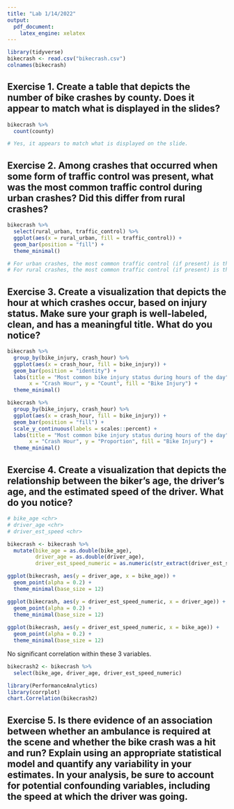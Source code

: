 ```yaml
---
title: "Lab 1/14/2022"
output: 
  pdf_document:
    latex_engine: xelatex
---
```


```r
library(tidyverse)
bikecrash <- read.csv("bikecrash.csv")
colnames(bikecrash)
```

## Exercise 1. Create a table that depicts the number of bike crashes by county. Does it appear to match what is displayed in the slides?

```r
bikecrash %>%
  count(county)

# Yes, it appears to match what is displayed on the slide.
```


## Exercise 2. Among crashes that occurred when some form of traffic control was present, what was the most common traffic control during urban crashes? Did this differ from rural crashes?

```r
bikecrash %>%
  select(rural_urban, traffic_control) %>%
  ggplot(aes(x = rural_urban, fill = traffic_control)) +
  geom_bar(position = "fill") +
  theme_minimal()

# For urban crashes, the most common traffic control (if present) is the Stop Sign.
# For rural crashes, the most common traffic control (if present) is the Doublle Yellow Line, No Pasing Zone.
```


## Exercise 3. Create a visualization that depicts the hour at which crashes occur, based on injury status. Make sure your graph is well-labeled, clean, and has a meaningful title. What do you notice?

```r
bikecrash %>%
  group_by(bike_injury, crash_hour) %>%
  ggplot(aes(x = crash_hour, fill = bike_injury)) +
  geom_bar(position = "identity") +
  labs(title = "Most common bike injury status during hours of the day",
       x = "Crash Hour", y = "Count", fill = "Bike Injury") +
  theme_minimal()

bikecrash %>%
  group_by(bike_injury, crash_hour) %>%
  ggplot(aes(x = crash_hour, fill = bike_injury)) +
  geom_bar(position = "fill") +
  scale_y_continuous(labels = scales::percent) +
  labs(title = "Most common bike injury status during hours of the day",
       x = "Crash Hour", y = "Proportion", fill = "Bike Injury") +
  theme_minimal()
```


## Exercise 4. Create a visualization that depicts the relationship between the biker’s age, the driver’s age, and the estimated speed of the driver. What do you notice?

```r
# bike_age <chr>
# driver_age <chr>
# driver_est_speed <chr>

bikecrash <- bikecrash %>%
  mutate(bike_age = as.double(bike_age),
         driver_age = as.double(driver_age),
         driver_est_speed_numeric = as.numeric(str_extract(driver_est_speed, "\\d+(?= mph)"))) 

ggplot(bikecrash, aes(y = driver_age, x = bike_age)) + 
  geom_point(alpha = 0.2) + 
  theme_minimal(base_size = 12) 

ggplot(bikecrash, aes(y = driver_est_speed_numeric, x = driver_age)) + 
  geom_point(alpha = 0.2) + 
  theme_minimal(base_size = 12) 
  
ggplot(bikecrash, aes(y = driver_est_speed_numeric, x = bike_age)) + 
  geom_point(alpha = 0.2) + 
  theme_minimal(base_size = 12)
```

No significant correlation within these 3 variables.

```r
bikecrash2 <- bikecrash %>%
  select(bike_age, driver_age, driver_est_speed_numeric)
```


```r
library(PerformanceAnalytics)
library(corrplot)
chart.Correlation(bikecrash2)
```


## Exercise 5. Is there evidence of an association between whether an ambulance is required at the scene and whether the bike crash was a hit and run? Explain using an appropriate statistical model and quantify any variability in your estimates. In your analysis, be sure to account for potential confounding variables, including the speed at which the driver was going.

```r

```

